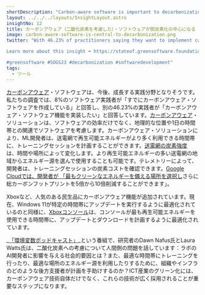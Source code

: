 ```yaml
---
shortDescription: "Carbon-aware software is important to decarbonization efforts and helps developers make informed decisions. "
layout: ../../../layouts/InsightLayout.astro
insightNo: 12
title: カーボンアウェア（二酸化炭素を考慮した）・ソフトウェアが脱炭素化の中心になる
image: carbon-aware-software-is-central-to-decarbonization.png
twitter: "With 46.23% of practitioners saying they want to implement carbon-aware software features in their applications, it will likely be a growing field of practice.

Learn more about this insight ➡️ https://stateof.greensoftware.foundation

#greensoftware #SOGS23 #decarbonization #softwaredevelopment"
tags:
  - ツール
---
```


[カーボンアウェア](https://learn.greensoftware.foundation/carbon-awareness/)・ソフトウェアは、今後、成長する実践分野となりそうです。 私たちの調査では、8%のソフトウェア実践者が「すでにカーボンアウェア・ソフトウェアを作成している」と回答し、別の46.23%の実践者が「カーボンアウェア・ソフトウェア機能を実装したい」と回答しています。[カーボンアウェア](https://learn.greensoftware.foundation/carbon-awareness/)・ソリューションは、ソフトウェアの効率だけでなく、地理的な位置や1日の時間帯との関連でソフトウェアを考慮します。カーボンアウェア・ソリューションにより、ML開発者は、送電網で再生可能エネルギーがより多く利用できる時間帯に、トレーニングセッションを計画することができます。[送電網の炭素強度](https://blog.allenai.org/measuring-and-mitigating-ai-carbon-intensity-8624bc805c1a) は、時間や場所によって変化します。より再生可能エネルギーの多い送電網の地域からエネルギー源を選んで使用することも可能です。テレメトリーによって、開発者は、トレーニングセッションの炭素コストを確認できます。[Google Cloudでは、開発者が 「最もクリーンなエネルギーを備える場所を選択し](https://ai.googleblog.com/2022/02/good-news-about-carbon-footprint-of.html)さらに総カーボンフットプリントを5倍から10倍削減することができます」。

Xboxなど、人気のある民生品にカーボンアウェア機能が追加されています。現在、Windows 11が特定の時間帯にアップデートを実行するように最適化されているのと同様に、[Xboxコンソール](https://news.xbox.com/en-us/2023/01/11/xbox-carbon-aware-console-sustainability/)は、コンソールが最も再生可能エネルギーを使用できる時間帯に、アップデートとダウンロードを計画するように最適化されています。

_[「環境変数ポッドキャスト」](https://podcasts.apple.com/us/podcast/community-clouds-and-energy-islands-with-dawn-nafus/id1618265745?i=1000588769046)_という番組で、研究者のDawn Nafus氏とLaura Watts氏は、二酸化炭素への考慮について人間側の問題を話しています：ラボのAI開発者に影響を与える社会的要因とは？また、最適な時間帯にトレーニングを行ったり、最適な場所のエネルギー源を利用したりするために、組織やインフラのどのような後方支援者が計画を手助けするのか？ICT産業のグリーン化には、カーボンアウェア技術自体だけでなく、これらの技術が広く採用されることが重要なステップになります。
